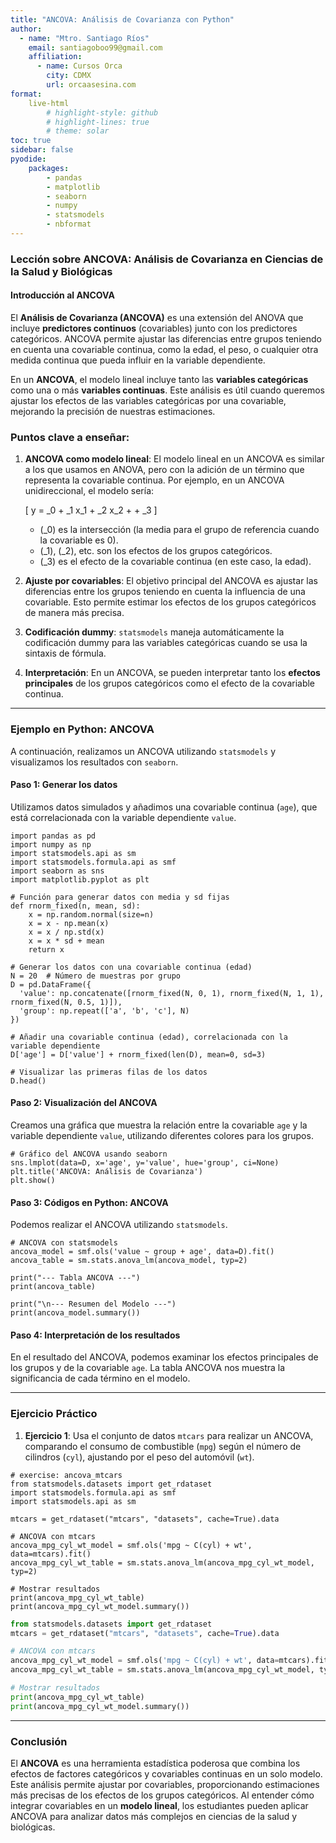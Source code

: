 ```yaml
---
title: "ANCOVA: Análisis de Covarianza con Python"
author:
  - name: "Mtro. Santiago Ríos"
    email: santiagoboo99@gmail.com
    affiliation: 
      - name: Cursos Orca
        city: CDMX
        url: orcaasesina.com
format: 
    live-html
        # highlight-style: github
        # highlight-lines: true
        # theme: solar
toc: true
sidebar: false
pyodide: 
    packages: 
        - pandas
        - matplotlib
        - seaborn
        - numpy
        - statsmodels
        - nbformat
---
```



### Lección sobre ANCOVA: Análisis de Covarianza en Ciencias de la Salud y Biológicas


#### **Introducción al ANCOVA**

El **Análisis de Covarianza (ANCOVA)** es una extensión del ANOVA que incluye **predictores continuos** (covariables) junto con los predictores categóricos. ANCOVA permite ajustar las diferencias entre grupos teniendo en cuenta una covariable continua, como la edad, el peso, o cualquier otra medida continua que pueda influir en la variable dependiente.

En un **ANCOVA**, el modelo lineal incluye tanto las **variables categóricas** como una o más **variables continuas**. Este análisis es útil cuando queremos ajustar los efectos de las variables categóricas por una covariable, mejorando la precisión de nuestras estimaciones.



### **Puntos clave a enseñar:**

1.  **ANCOVA como modelo lineal**: El modelo lineal en un ANCOVA es similar a los que usamos en ANOVA, pero con la adición de un término que representa la covariable continua. Por ejemplo, en un ANCOVA unidireccional, el modelo sería:

    \[ y = \beta_0 + \beta_1 x_1 + \beta_2 x_2 + \dots + \beta_3 \cdot \text{age} \]

    -   \(\beta_0\) es la intersección (la media para el grupo de referencia cuando la covariable es 0).
    -   \(\beta_1\), \(\beta_2\), etc. son los efectos de los grupos categóricos.
    -   \(\beta_3\) es el efecto de la covariable continua (en este caso, la edad).

2.  **Ajuste por covariables**: El objetivo principal del ANCOVA es ajustar las diferencias entre los grupos teniendo en cuenta la influencia de una covariable. Esto permite estimar los efectos de los grupos categóricos de manera más precisa.

3.  **Codificación dummy**: `statsmodels` maneja automáticamente la codificación dummy para las variables categóricas cuando se usa la sintaxis de fórmula.

4.  **Interpretación**: En un ANCOVA, se pueden interpretar tanto los **efectos principales** de los grupos categóricos como el efecto de la covariable continua.

---

### **Ejemplo en Python: ANCOVA**

A continuación, realizamos un ANCOVA utilizando `statsmodels` y visualizamos los resultados con `seaborn`.

#### **Paso 1: Generar los datos**

Utilizamos datos simulados y añadimos una covariable continua (`age`), que está correlacionada con la variable dependiente `value`.

```pyodide
import pandas as pd
import numpy as np
import statsmodels.api as sm
import statsmodels.formula.api as smf
import seaborn as sns
import matplotlib.pyplot as plt

# Función para generar datos con media y sd fijas
def rnorm_fixed(n, mean, sd):
    x = np.random.normal(size=n)
    x = x - np.mean(x)
    x = x / np.std(x)
    x = x * sd + mean
    return x

# Generar los datos con una covariable continua (edad)
N = 20  # Número de muestras por grupo
D = pd.DataFrame({
  'value': np.concatenate([rnorm_fixed(N, 0, 1), rnorm_fixed(N, 1, 1), rnorm_fixed(N, 0.5, 1)]),
  'group': np.repeat(['a', 'b', 'c'], N)
})

# Añadir una covariable continua (edad), correlacionada con la variable dependiente
D['age'] = D['value'] + rnorm_fixed(len(D), mean=0, sd=3)

# Visualizar las primeras filas de los datos
D.head()
```

#### **Paso 2: Visualización del ANCOVA**

Creamos una gráfica que muestra la relación entre la covariable `age` y la variable dependiente `value`, utilizando diferentes colores para los grupos.

```pyodide

# Gráfico del ANCOVA usando seaborn
sns.lmplot(data=D, x='age', y='value', hue='group', ci=None)
plt.title('ANCOVA: Análisis de Covarianza')
plt.show()
```

#### **Paso 3: Códigos en Python: ANCOVA**

Podemos realizar el ANCOVA utilizando `statsmodels`.

```pyodide

# ANCOVA con statsmodels
ancova_model = smf.ols('value ~ group + age', data=D).fit()
ancova_table = sm.stats.anova_lm(ancova_model, typ=2)

print("--- Tabla ANCOVA ---")
print(ancova_table)

print("\n--- Resumen del Modelo ---")
print(ancova_model.summary())
```

#### **Paso 4: Interpretación de los resultados**

En el resultado del ANCOVA, podemos examinar los efectos principales de los grupos y de la covariable `age`. La tabla ANCOVA nos muestra la significancia de cada término en el modelo.

---

### **Ejercicio Práctico**

1.  **Ejercicio 1**: Usa el conjunto de datos `mtcars` para realizar un ANCOVA, comparando el consumo de combustible (`mpg`) según el número de cilindros (`cyl`), ajustando por el peso del automóvil (`wt`).

```pyodide
# exercise: ancova_mtcars
from statsmodels.datasets import get_rdataset
import statsmodels.formula.api as smf
import statsmodels.api as sm

mtcars = get_rdataset("mtcars", "datasets", cache=True).data

# ANCOVA con mtcars
ancova_mpg_cyl_wt_model = smf.ols('mpg ~ C(cyl) + wt', data=mtcars).fit()
ancova_mpg_cyl_wt_table = sm.stats.anova_lm(ancova_mpg_cyl_wt_model, typ=2)

# Mostrar resultados
print(ancova_mpg_cyl_wt_table)
print(ancova_mpg_cyl_wt_model.summary())
```

::: {.callout-important collapse="true" title="Respuesta"}
```python
from statsmodels.datasets import get_rdataset
mtcars = get_rdataset("mtcars", "datasets", cache=True).data

# ANCOVA con mtcars
ancova_mpg_cyl_wt_model = smf.ols('mpg ~ C(cyl) + wt', data=mtcars).fit()
ancova_mpg_cyl_wt_table = sm.stats.anova_lm(ancova_mpg_cyl_wt_model, typ=2)

# Mostrar resultados
print(ancova_mpg_cyl_wt_table)
print(ancova_mpg_cyl_wt_model.summary())
```
:::

---

### **Conclusión**

El **ANCOVA** es una herramienta estadística poderosa que combina los efectos de factores categóricos y covariables continuas en un solo modelo. Este análisis permite ajustar por covariables, proporcionando estimaciones más precisas de los efectos de los grupos categóricos. Al entender cómo integrar covariables en un **modelo lineal**, los estudiantes pueden aplicar ANCOVA para analizar datos más complejos en ciencias de la salud y biológicas.
